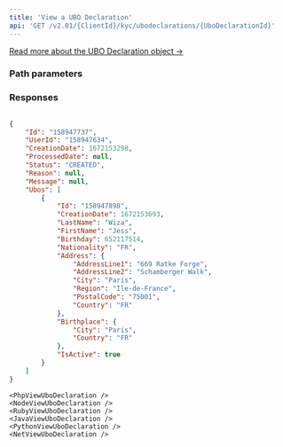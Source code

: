 ```yaml
---
title: 'View a UBO Declaration'  
api: 'GET /v2.01/{ClientId}/kyc/ubodeclarations/{UboDeclarationId}'  
---
```




[Read more about the UBO Declaration object →](/api-reference/ubo-declarations/ubo-declaration-object)

### Path parameters  

<UboDeclarationId />  

### Responses  

<AccordionGroup><Accordion title="200">  

<IdResponse />  

<UserId2Response />  

<CreationDateResponse />  

<ProcessedDate1Response />  

<Status11Response />  

<ReasonResponse />  

<MessageResponse />  

<UbosResponse /></Accordion></AccordionGroup>  

<ResponseExample>  

```json 200  

{
    "Id": "158947737",
    "UserId": "158947634",
    "CreationDate": 1672153298,
    "ProcessedDate": null,
    "Status": "CREATED",
    "Reason": null,
    "Message": null,
    "Ubos": [
        {
            "Id": "158947898",
            "CreationDate": 1672153693,
            "LastName": "Wiza",
            "FirstName": "Jess",
            "Birthday": 652117514,
            "Nationality": "FR",
            "Address": {
                "AddressLine1": "669 Ratke Forge",
                "AddressLine2": "Schamberger Walk",
                "City": "Paris",
                "Region": "Ile-de-France",
                "PostalCode": "75001",
                "Country": "FR"
            },
            "Birthplace": {
                "City": "Paris",
                "Country": "FR"
            },
            "IsActive": true
        }
    ]
}  
 ```  

</ResponseExample>  

<RequestExample>  
  
    <PhpViewUboDeclaration />
    <NodeViewUboDeclaration />
    <RubyViewUboDeclaration />
    <JavaViewUboDeclaration />
    <PythonViewUboDeclaration />
    <NetViewUboDeclaration />
  
</RequestExample>